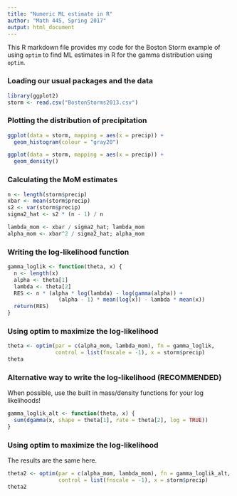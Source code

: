 ```yaml
---
title: "Numeric ML estimate in R"
author: "Math 445, Spring 2017"
output: html_document
---
```


This R markdown file provides my code for the Boston Storm example of using `optim` to find ML estimates in R for the gamma distribution using `optim`.

### Loading our usual packages and the data

```r
library(ggplot2)
storm <- read.csv("BostonStorms2013.csv")
```

### Plotting the distribution of precipitation

```r
ggplot(data = storm, mapping = aes(x = precip)) + 
  geom_histogram(colour = "gray20")

ggplot(data = storm, mapping = aes(x = precip)) + 
  geom_density()
```


### Calculating the MoM estimates

```r
n <- length(storm$precip) 
xbar <- mean(storm$precip) 
s2 <- var(storm$precip) 
sigma2_hat <- s2 * (n - 1) / n 

lambda_mom <- xbar / sigma2_hat; lambda_mom
alpha_mom <- xbar^2 / sigma2_hat; alpha_mom
```


### Writing the log-likelihood function

```r
gamma_loglik <- function(theta, x) {
  n <- length(x)
  alpha <- theta[1]
  lambda <- theta[2]
  RES <- n * (alpha * log(lambda) - log(gamma(alpha)) + 
                (alpha - 1) * mean(log(x)) - lambda * mean(x)) 
  return(RES)
}
```


### Using optim to maximize the log-likelihood

```r
theta <- optim(par = c(alpha_mom, lambda_mom), fn = gamma_loglik, 
               control = list(fnscale = -1), x = storm$precip)
theta
```


### Alternative way to write the log-likelihood (RECOMMENDED)

When possible, use the built in mass/density functions for your log likelihoods!

```r
gamma_loglik_alt <- function(theta, x) {
  sum(dgamma(x, shape = theta[1], rate = theta[2], log = TRUE))
}
```


### Using optim to maximize the log-likelihood

The results are the same here.

```r
theta2 <- optim(par = c(alpha_mom, lambda_mom), fn = gamma_loglik_alt, 
                control = list(fnscale = -1), x = storm$precip)
theta2
```

